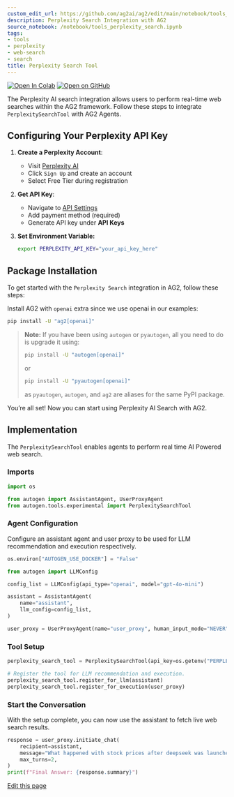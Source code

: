 ```yaml
---
custom_edit_url: https://github.com/ag2ai/ag2/edit/main/notebook/tools_perplexity_search.ipynb
description: Perplexity Search Integration with AG2
source_notebook: /notebook/tools_perplexity_search.ipynb
tags:
- tools
- perplexity
- web-search
- search
title: Perplexity Search Tool
---
```


<a href="https://colab.research.google.com/github/ag2ai/ag2/blob/main/notebook/tools_perplexity_search.ipynb" class="colab-badge" target="_blank"><img noZoom src="https://colab.research.google.com/assets/colab-badge.svg" alt="Open In Colab" /></a>
<a href="https://github.com/ag2ai/ag2/blob/main/notebook/tools_perplexity_search.ipynb" class="github-badge" target="_blank"><img noZoom src="https://img.shields.io/badge/Open%20on%20GitHub-grey?logo=github" alt="Open on GitHub" /></a>




The Perplexity AI search integration allows users to perform real-time
web searches within the AG2 framework. Follow these steps to integrate
`PerplexitySearchTool` with AG2 Agents.

## Configuring Your Perplexity API Key

1.  **Create a Perplexity Account**:

    -   Visit [Perplexity AI](https://www.perplexity.ai/)
    -   Click `Sign Up` and create an account
    -   Select Free Tier during registration

2.  **Get API Key**:

    -   Navigate to [API
        Settings](https://www.perplexity.ai/settings/api)
    -   Add payment method (required)
    -   Generate API key under **API Keys**

3.  **Set Environment Variable:**

    ```bash
    export PERPLEXITY_API_KEY="your_api_key_here"
    ```

## Package Installation

To get started with the `Perplexity Search` integration in AG2, follow
these steps:

Install AG2 with `openai` extra since we use openai in our examples:

```bash
pip install -U "ag2[openai]"
```

> **Note:** If you have been using `autogen` or `pyautogen`, all you
> need to do is upgrade it using:
>
> ```bash
> pip install -U "autogen[openai]"
> ```
>
> or
>
> ```bash
> pip install -U "pyautogen[openai]"
> ```
>
> as `pyautogen`, `autogen`, and `ag2` are aliases for the same PyPI
> package.

You’re all set! Now you can start using Perplexity AI Search with AG2.

## Implementation

The `PerplexitySearchTool` enables agents to perform real time AI
Powered web search.

### Imports

```python
import os

from autogen import AssistantAgent, UserProxyAgent
from autogen.tools.experimental import PerplexitySearchTool
```

### Agent Configuration

Configure an assistant agent and user proxy to be used for LLM
recommendation and execution respectively.

```python
os.environ["AUTOGEN_USE_DOCKER"] = "False"

from autogen import LLMConfig

config_list = LLMConfig(api_type="openai", model="gpt-4o-mini")

assistant = AssistantAgent(
    name="assistant",
    llm_config=config_list,
)

user_proxy = UserProxyAgent(name="user_proxy", human_input_mode="NEVER")
```

### Tool Setup

```python
perplexity_search_tool = PerplexitySearchTool(api_key=os.getenv("PERPLEXITY_API_KEY"), max_tokens=1000)

# Register the tool for LLM recommendation and execution.
perplexity_search_tool.register_for_llm(assistant)
perplexity_search_tool.register_for_execution(user_proxy)
```

### Start the Conversation

With the setup complete, you can now use the assistant to fetch live web
search results.

```python
response = user_proxy.initiate_chat(
    recipient=assistant,
    message="What happened with stock prices after deepseek was launched? please search the web.",
    max_turns=2,
)
print(f"Final Answer: {response.summary}")
```

<div className="edit-url-container">
    <a className="edit-url" href="https://github.com/ag2ai/ag2/edit/main/notebook/tools_perplexity_search.ipynb" target='_blank'><Icon icon="pen" iconType="solid" size="13px"/> Edit this page</a>
</div>
